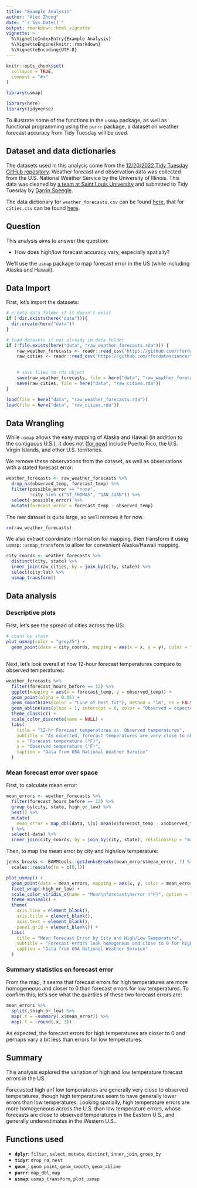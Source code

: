 ```yaml
---
title: "Example Analysis"
author: "Alex Zhong"
date: "`r Sys.Date()`"
output: rmarkdown::html_vignette
vignette: >
  %\VignetteIndexEntry{Example Analysis}
  %\VignetteEngine{knitr::rmarkdown}
  %\VignetteEncoding{UTF-8}
---
```


```r
knitr::opts_chunk$set(
  collapse = TRUE,
  comment = "#>"
)
```

```r
library(usmap)

library(here)
library(tidyverse)
```

To illustrate some of the functions in the `usmap` package, as well as functional programming using the `purrr` package, a dataset on weather forecast accuracy from Tidy Tuesday will be used.

## Dataset and data dictionaries
The datasets used in this analysis come from the [12/20/2022 Tidy Tuesday GitHub repository](https://github.com/rfordatascience/tidytuesday/tree/master/data/2022/2022-12-20). Weather forecast and observation data was collected from the U.S. National Weather Service by the University of Illinois. This data was cleaned by [a team at Saint Louis University](https://github.com/speegled/weather_forecasts) and submitted to Tidy Tuesday by [Darrin Speegle](https://github.com/speegled).

The data dictionary for `weather_forecasts.csv` can be found [here](https://github.com/rfordatascience/tidytuesday/tree/master/data/2022/2022-12-20#weather_forecastscsv), that for `cities.csv` can be found [here](https://github.com/rfordatascience/tidytuesday/tree/master/data/2022/2022-12-20#citiescsv).

## Question
This analysis aims to answer the question:

* How does high/low forecast accuracy vary, especially spatially?

We'll use the `usmap` package to map forecast error in the US (while including Alaska and Hawaii).

## Data Import
First, let's import the datasets: 
```r
# create data folder if it doesn't exist
if (!dir.exists(here("data"))){
  dir.create(here("data"))
}

# load datasets if not already in data folder
if (!file.exists(here("data", "raw_weather_forecasts.rda"))) {
    raw_weather_forecasts <- readr::read_csv('https://github.com/rfordatascience/tidytuesday/raw/master/data/2022/2022-12-20/weather_forecasts.csv')
    raw_cities <- readr::read_csv('https://github.com/rfordatascience/tidytuesday/raw/master/data/2022/2022-12-20/cities.csv')
    

    # save files to rda object
    save(raw_weather_forecasts, file = here("data", "raw_weather_forecasts.rda"))
    save(raw_cities, file = here("data", "raw_cities.rda"))
}

load(file = here("data", "raw_weather_forecasts.rda"))
load(file = here("data", "raw_cities.rda"))
```

## Data Wrangling
While `usmap` allows the easy mapping of Alaska and Hawaii (in addition to the contiguous U.S.), it does not ([for now](https://github.com/pdil/usmap/issues/20)) include Puerto Rico, the U.S. Virgin Islands, and other U.S. territories. 

We remove these observations from the dataset, as well as observations with a stated forecast error:
```r
weather_forecasts <- raw_weather_forecasts %>% 
  drop_na(observed_temp, forecast_temp) %>% 
  filter(possible_error == "none",
         !city %in% c("ST_THOMAS", "SAN_JUAN")) %>% 
  select(-possible_error) %>% 
  mutate(forecast_error = forecast_temp - observed_temp)
```

The raw dataset is quite large, so we'll remove it for now.
```r
rm(raw_weather_forecasts)
```

We also extract coordinate information for mapping, then transform it using `usmap::usmap_transform` to allow for convenient Alaska/Hawaii mapping.
```r
city_coords <- weather_forecasts %>% 
  distinct(city, state) %>% 
  inner_join(raw_cities, by = join_by(city, state)) %>% 
  select(city:lat) %>% 
  usmap_transform()
```

## Data analysis

### Descriptive plots
First, let's see the spread of cities across the US:
```r
# count by state
plot_usmap(color = "grey25") +
  geom_point(data = city_coords, mapping = aes(x = x, y = y), color = "red")
  
```

Next, let's look overall at how 12-hour forecast temperatures compare to observed temperatures:
```r
weather_forecasts %>% 
  filter(forecast_hours_before == 12) %>% 
  ggplot(mapping = aes(x = forecast_temp, y = observed_temp)) +
  geom_point(alpha = 0.05) +
  geom_smooth(aes(color = "Line of best fit"), method = "lm", se = FALSE) +
  geom_abline(aes(slope = 1, intercept = 0, color = "Observed = expected"), linetype = "dashed") +
  theme_classic() +
  scale_color_discrete(name = NULL) +
  labs(
    title = "12-hr Forecast temperatures vs. Observed temperatures",
    subtitle = "As expected, forecast temperatures are very close to observed temperatures",
    x = "Forecast temperature (°F)",
    y = "Observed temperature (°F)",
    caption = "Data from USA National Weather Service"
  )
```

### Mean forecast error over space

First, to calculate mean error:
```r
mean_errors <- weather_forecasts %>% 
  filter(forecast_hours_before == 12) %>% 
  group_by(city, state, high_or_low) %>% 
  nest() %>% 
  mutate(
    mean_error = map_dbl(data, \(x) mean(x$forecast_temp - x$observed_temp))
  ) %>% 
  select(-data) %>% 
  inner_join(city_coords, by = join_by(city, state), relationship = "many-to-one")

```

Then, to map the mean error by city and high/low temperature:
```r
jenks_breaks <- BAMMtools::getJenksBreaks(mean_errors$mean_error, 7) %>%
  scales::rescale(to = c(0,1))

plot_usmap() +
  geom_point(data = mean_errors, mapping = aes(x, y, color = mean_error)) +
  facet_wrap(~high_or_low) +
  scale_color_viridis_c(name = "Mean\nforecast\nerror (°F)", option = "C", values = jenks_breaks) +
  theme_minimal() +
  theme(
    axis.line = element_blank(),
    axis.title = element_blank(),
    axis.text = element_blank(),
    panel.grid = element_blank()) +
  labs(
    title = "Mean Forecast Error by City and High/Low Temperature",
    subtitle = "Forecast errors look homogenous and close to 0 for high temperatures,\nand are lower in the West for low temperatures ",
    caption = "Data from USA National Weather Service"
  )
```

### Summary statistics on forecast error

From the map, it seems that forecast errors for high temperatures are more homogeneous and closer to 0 than forecast errors for low temperatures. To confirm this, let's see what the quartiles of these two forecast errors are:

```r
mean_errors %>% 
  split(.$high_or_low) %>% 
  map(.f = ~summary(.x$mean_error)) %>% 
  map(.f = ~round(.x, 3))
```
As expected, the forecast errors for high temperatures are closer to 0 and perhaps vary a bit less than errors for low temperatures.

## Summary
This analysis explored the variation of high and low temperature forecast errors in the US. 

Forecasted high anf low temperatures are generally very close to observed temperatures, though high temperatures seem to have generally lower errors than low temperatures. Looking spatially, high temperature errors are more homogeneous across the U.S. than low temperature errors, whose forecasts are close to observed temperatures in the Eastern U.S., and generally underestimates in the Western U.S..

## Functions used

* **`dplyr`**: `filter`, `select`, `mutate`, `distinct`, `inner_join`, `group_by`
* **`tidyr`**: `drop_na`, `nest`
* **`geom_`**: `geom_point`, `geom_smooth`, `geom_abline`
* **`purrr`**: `map_dbl`, `map`
* **`usmap`**: `usmap_transform`, `plot_usmap`
